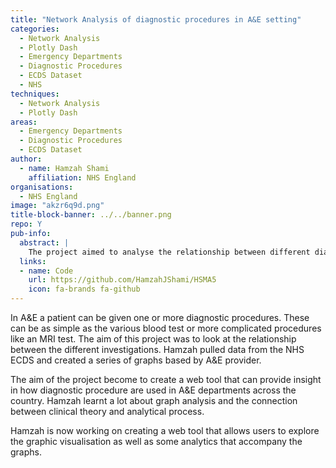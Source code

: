 ```yaml
---
title: "Network Analysis of diagnostic procedures in A&E setting"
categories:
  - Network Analysis
  - Plotly Dash
  - Emergency Departments
  - Diagnostic Procedures
  - ECDS Dataset
  - NHS
techniques:
  - Network Analysis
  - Plotly Dash
areas:
  - Emergency Departments
  - Diagnostic Procedures
  - ECDS Dataset
author:
  - name: Hamzah Shami
    affiliation: NHS England
organisations:
  - NHS England
image: "akzr6q9d.png"
title-block-banner: ../../banner.png
repo: Y
pub-info:
  abstract: |
    The project aimed to analyse the relationship between different diagnostic procedures in A&E using NHS ECDS data. A web tool was developed to provide insights into diagnostic procedure usage across the country. The tool will allow users to explore graphic visualisations and accompanying analytics.
  links:
  - name: Code
    url: https://github.com/HamzahJShami/HSMA5
    icon: fa-brands fa-github
---
```


In A&E a patient can be given one or more diagnostic procedures. These can be as simple as the various blood test or more complicated procedures like an MRI test. The aim of this project was to look at the relationship between the different investigations. Hamzah pulled data from the NHS ECDS and created a series of graphs based by A&E provider.

The aim of the project become to create a web tool that can provide insight in how diagnostic procedure are used in A&E departments across the country. Hamzah learnt a lot about graph analysis and the connection between clinical theory and analytical process.

Hamzah is now working on creating a web tool that allows users to explore the graphic visualisation as well as some analytics that accompany the graphs.
